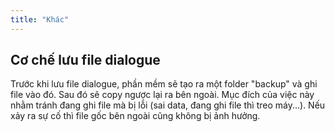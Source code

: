 ```yaml
---
title: "Khác"
---
```


## Cơ chế lưu file dialogue

Trước khi lưu file dialogue, phần mềm sẽ tạo ra một folder "backup" và ghi file vào đó. Sau đó sẽ copy ngược lại ra bên ngoài. Mục đích của việc này nhằm tránh đang ghi file mà bị lỗi (sai data, đang ghi file thì treo máy...). Nếu xảy ra sự cố thì file gốc bên ngoài cũng không bị ảnh hưởng.